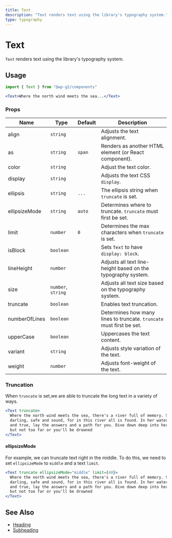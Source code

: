 ```yaml
---
title: Text
description: "Text renders text using the library's typography system."
type: typography
---
```


# Text

`Text` renders text using the library's typography system.

## Usage

```jsx
import { Text } from "@wp-g2/components"
```

```jsx live
<Text>Where the north wind meets the sea...</Text>
```

### Props

| Name          | Type               | Default | Description                                                          |
| ------------- | ------------------ | ------- | -------------------------------------------------------------------- |
| align         | `string`           |         | Adjusts the text alignment.                                          |
| as            | `string`           | `span`  | Renders as another HTML element (or React component).                |
| color         | `string`           |         | Adjust the text color.                                               |
| display       | `string`           |         | Adjusts the text CSS `display`.                                      |
| ellipsis      | `string`           | `...`   | The ellipsis string when `truncate` is set.                          |
| ellipsizeMode | `string`           | `auto`  | Determines where to truncate. `truncate` must first be set.          |
| limit         | `number`           | `0`     | Determines the max characters when `truncate` is set.                |
| isBlock       | `boolean`          |         | Sets `Text` to have `display: block`.                                |
| lineHeight    | `number`           |         | Adjusts all text line-height based on the typography system.         |
| size          | `number`, `string` |         | Adjusts all text size based on the typography system.                |
| truncate      | `boolean`          |         | Enables text truncation.                                             |
| numberOfLines | `boolean`          |         | Determines how many lines to truncate. `truncate` must first be set. |
| upperCase     | `boolean`          |         | Uppercases the text content.                                         |
| variant       | `string`           |         | Adjusts style variation of the text.                                 |
| weight        | `number`           |         | Adjusts font-weight of the text.                                     |

### Truncation

When `truncate` is set,we are able to truncate the long text in a variety of ways.

```jsx live
<Text truncate>
  Where the north wind meets the sea, there's a river full of memory. Sleep, my
  darling, safe and sound, for in this river all is found. In her waters, deep
  and true, lay the answers and a path for you. Dive down deep into her sound,
  but not too far or you'll be drowned
</Text>
```

#### ellipsizeMode

For example, we can truncate text right in the middle. To do this, we need to set `ellipsizeMode` to `middle` and a text `limit`.

```jsx live
<Text truncate ellipsizeMode="middle" limit={40}>
  Where the north wind meets the sea, there's a river full of memory. Sleep, my
  darling, safe and sound, for in this river all is found. In her waters, deep
  and true, lay the answers and a path for you. Dive down deep into her sound,
  but not too far or you'll be drowned
</Text>
```

## See Also

- [Heading](./heading)
- [Subheading](./subheading)
